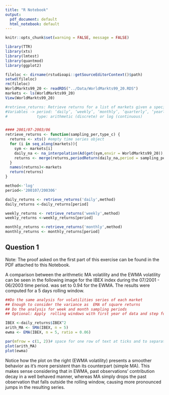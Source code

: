 ```yaml
---
title: "R Notebook"
output:
  pdf_document: default
  html_notebook: default
---
```


```r
knitr::opts_chunk$set(warning = FALSE, message = FALSE) 
```

```r
library(TTR)
library(xts)
library(lmtest)
library(quantmod)
library(ggplot2)
```

```r
fileloc <- dirname(rstudioapi::getSourceEditorContext()$path)
setwd(fileloc)
rm(fileloc)
WorldMarkts99_20 <- readRDS("../Data/WorldMarkts99_20.RDS")
markets <- ls(WorldMarkts99_20)
View(WorldMarkts99_20)
```

```r
#retrieve_returns: Retrieve returns for a list of markets given a specified time period
#Variables -> period: ‘daily’, ‘weekly’, ‘monthly’, ‘quarterly’, ‘yearly’
#             type: arithmetic (discrete) or log (continuous)


#### 2001/07-2003/06
retrieve_returns <- function(sampling_per,type_c) {
  returns <- xts() #empty time series object
  for (i in seq_along(markets)){
    sym <- markets[i]
    daily_na <- na_interpolation(Ad(get(sym,envir = WorldMarkts99_20)),'linear')
    returns <- merge(returns,periodReturn(daily_na,period = sampling_per,type =type_c))
  }
  names(returns)<-markets
  return(returns)
}

method<-'log'
period<-'200107/200306'

daily_returns <- retrieve_returns('daily',method)
daily_returns <-daily_returns[period]

weekly_returns <- retrieve_returns('weekly',method)
weekly_returns <-weekly_returns[period]

monthly_returns <-retrieve_returns('monthly',method)
monthly_returns <- monthly_returns[period]

```

## Question 1

Note: The proof asked on the first part of this exercise can be found in the PDF attached to this Notebook.

A comparison between the arithmetic MA volatility and the EWMA volatility can be seen in the following image for the IBEX index during the 07/2001 - 06/2003 time period. \lambda was set to 0.94 for the EWMA. The results were computed for a 5 days rolling window.

```r
##Do the same analysis for volatilities series of each market
## Enough to consider the variance as  EMA of square returns
## Do the analysis for week and month sampling periods
## Optional: Apply  rolling windows with first year of data and step forward one period (week or month)

IBEX <-daily_returns$IBEX^2
arith_MA <- SMA(IBEX, n = 5)
ewma <- EMA(IBEX, n = 5, ratio = 0.06)

par(mfrow = c(1, 2))# space for one row of text at ticks and to separate plots
plot(arith_MA)
plot(ewma)

```

Notice how the plot on the right (EWMA volatility) presents a smoother behavior as it's more persistent than its counterpart (simple MA). This makes sense considering that in EWMA, past observations' contribution decay in a well behaved manner, whereas MA simply drops the past observation that falls outside the rolling window, causing more pronounced jumps in the resulting series. 






